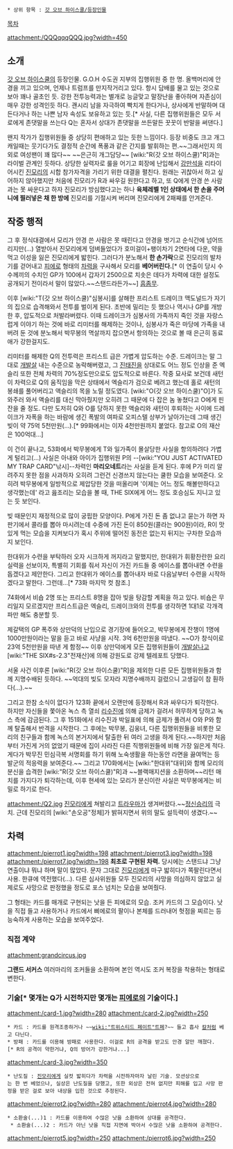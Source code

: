  * 상위 항목 : [[갓 오브 하이스쿨/등장인물]]

[[목차]]

attachment:/QQQqqqQQQ.jpg?width=450

== 소개 ==
[[갓 오브 하이스쿨]]의 등장인물. G.O.H 수도권 지부의 집행위원 중 한 명. 올백머리에 안경을 끼고 있으며, 언제나 트럼프를 만지작거리고 있다. 항시 담배를 물고 있는 것으로 보아 꽤나 골초인 듯. 강한 전투능력과는 별개로 능글맞고 말장난을 좋아하며 자존심이 매우 강한 성격인듯 하다. 괜시리 남을 자극하여 빡치게 한다거나, 상사에게 반말하며 대든다거나 하는 나쁜 남자 속성도 보유하고 있는 듯.[* 사실, 다른 집행위원들은 모두 서로에게 존댓말을 쓰는다 Q는 혼자서 상대가 존댓말을 쓰든말든 꿋꿋이 반말을 써댄다.]

왠지 작가가 집행위원들 중 상당히 편애하고 있는 듯한 느낌이다. 등장 비중도 크고 개그캐일때는 웃기다가도 결정적 순간에 폭풍과 같은 간지를 발휘하는 편.~~그래서인지 의외로 여성팬이 꽤 많다~~ ~~은근히 개그담당~~ [wiki:"R(갓 오브 하이스쿨)"R]과는 라이벌 관계인 듯하다. 상당한 실력자로 룰을 어기고 회장에 난입해서 [[강만석]]을 리타이어시킨 [[진모리]]의 시합 참가자격을 가리기 위한 대결을 펼친다. 원래는 귀찮아서 하고 싶어하지 않아했지만 처음에 진모리가 R과 싸우길 원한다고 하고, 또 Q에게 안경 쓴 사람과는 못 싸운다고 하자 진모리가 방심했다고는 하나 '''육체레벨 1인 상태에서 한 손을 주머니에 찔러넣은 채 한 방에''' 진모리를 기절시켜 버리며 진모리에게 2패째를 안겨준다.

== 작중 행적 ==
그 후 정식대결에서 모리가 안경 쓴 사람은 못 때린다고 안경을 벗기고 순식간에 넘어뜨리지만(...) 열받아서 진모리에게 덤벼들었다가 호미걸이+팽이차기 2연타에 다운, 약을 먹고 이성을 잃은 진모리에게 밟힌다. 그러다가 분노해서 '''한 손가락'''으로 진모리의 발차기를 걷어내고 [[피에로]] 형태의 [[차력]]을 구사해서 모리를 '''베어버린다.'''[* 이 연출이 당시 수수께끼의 수치인 GP가 100에서 갑자기 2500으로 치솟은 데다가 차력에 대한 설정도 공개되기 전이라서 말이 많았다.~~스탠드라든가~~] [[흠좀무]]. 

이후 [wiki:"T(갓 오브 하이스쿨)"심봉사]를 살해한 프리스트 드레이크 맥도널드가 자기의 집으로 습격해와서 전투를 벌이게 된다. 초반에 밀리는 듯 했으나 역시나 GP를 개방한 후, 압도적으로 처발라버렸다. 이때 드레이크가 심봉사의 가족까지 죽인 것을 자랑스럽게 이야기 하는 것에 바로 리미터를 해제하는 것이나, 심봉사가 죽은 마당에 가족을 내버려 둔 것에 분노해서 박무봉의 멱살까지 잡으면서 항의하는 것으로 볼 때 은근히 동료애가 강한걸지도.

리미터를 해제한 Q의 전투력은 프리스트 급은 가볍게 압도하는 수준. 드레이크는 말 그대로 [[개발살]] 내는 수준으로 농락해버렸고, 그 [[진태진]]을 상대로도 어느 정도 인상을 준 엑슬리 또한 전체 차력의 70%정도만으로도 압도적으로 바른다. 작중 묘사로 보건데 새턴이 차력으로 Q의 움직임을 막은 상태에서 엑슬리가 검으로 베려고 했는데 홀로 새턴의 봉쇄를 풀어버리고 액슬리의 목을 노릴 정도였다. [wiki:"O(갓 오브 하이스쿨)"O]가 도와주러 와서 액슬리를 대신 막아줬지만 오히려 그 때문에 다 잡은 놈 놓쳤다고 O에게 핀잔을 줄 정도. 다만 도저히 Q와 O를 당하지 못한 액슬리와 새턴이 후퇴하는 사이에 드레이크가 자폭을 하는 바람에 생긴 폭발의 여파로 오피스텔 상부가 날아가는데 그때 생긴 빚이 약 75억 5천만원(...).[* 99화에서는 이자 4천만원까지 붙었다. 참고로 O의 재산은 100억대...]

이 건이 끝나고, 53화에서 박무봉에게 T와 일가족이 몰살당한 사실을 항의하려다 가볍게 털리고(...) 사실은 아내와 아이가 집행위원 P의 --[wiki:"YOU JUST ACTIVATED MY TRAP CARD"낚시]--차력인 '''마리오네트'''라는 사실을 듣게 된다. 후에 P가 미리 알려주지 못한 점을 사과하자 오히려 그런건 신경쓰지 않는다는 쿨한 모습을 보여준다. 오히려 박무봉에게 일방적으로 제압당한 것을 떠올리며 '이제는 어느 정도 해볼만하다고 생각했는데' 라고 읊조리는 모습을 볼 때, THE SIX에게 어느 정도 호승심도 지니고 있는 듯 보인다.

빚 때문인지 재정적으로 많이 궁핍한 모양이다. P에게 가진 돈 좀 없냐고 묻는가 하면 자판기에서 콜라를 뽑아 마시려는데 수중에 가진 돈이 850원(콜라는 900원)이라, R이 맛있게 먹는 모습을 지켜보다가 혹시 주위에 떨어진 동전은 없는지 뒤지는 구차한 모습까지 보인다.

한대위가 수련을 부탁하러 오자 시크하게 꺼지라고 말했지만, 한대위가 휘황찬란한 요리 실력을 선보이자, 특별히 기회를 줘서 자신이 가진 카드들 중 에이스를 뽑아내면 수련을 돕겠다고 제안한다. 그리고 한대위가 에이스를 뽑아내자 바로 다음날부터 수련을 시작하겠다고 말한다. 그런데...[* 73화 마지막 컷 참조.]

74화에서 비숍 2명 또는 프리스트 8명을 잡아 빚을 탕감할 계획을 하고 있다. 비숍은 무리일지 모르겠지만 프리스트급은 엑슬리, 드레이크와의 전투를 생각하면 1대1로 각개격파만 해도 충분할 듯.

제갈택의 GP 폭주와 상만덕의 난입으로 경기장에 들어오고, 박무봉에게 잔챙이 1명에 1000만원이라는 말을 듣고 바로 사냥을 시작. 3억 6천만원을 따냈다. ~~O가 창식이로 23억 5천만원을 따낸 게 함정~~ 이후 상만덕에게 모든 집행위원들이 [[개발살]]나고 [wiki:"THE SIX#s-2.3"전재산]에 의해 강원도로 강제 텔레포트 당했다.

서울 사건 이후론 [wiki:"R(갓 오브 하이스쿨)"R]을 제외한 다른 모든 집행위원들과 함께 지명수배된 듯하다. ~~억대의 빚도 모자라 지명수배까지 걸렸으니 고생길이 참 훤하다(...).~~

그리고 한참 소식이 없다가 123화 끝에서 오랜만에 등장해서 R과 싸우다가 퇴각한다. 하지만 자신들을 쫓아온 녹스 측 열쇠  [[리수진]]에 의해 금제가 걸려서 허무하게 당하고 녹스 측에 감금된다. 그 후 151화에서 리수진과 박일표에 의해 금제가 풀려서 O와 P와 함께 탈출해서 반격을 시작한다. 그 후에는 박무봉, 김웅녀, 다른 집행위원들을 비롯한 모리의 친구들과 함께 녹스의 본거지에서 탈출한 뒤 여러 고생을 하게 된다.~~하지만 처음부터 가진게 거의 없었기 때문에 집이 사라진 다른 직행위원들에 비해 가장 잃은게 적다. 게다가 박무진 민심극복 서명회를 하기 위해 노숙생활을 하는동안 라면을 끓여먹는 등 발군의 적응력을 보여준다.~~ 그리고 170화에서는 [wiki:"한대위"대위]와 함께 모리의 분신을 습격한 [wiki:"R(갓 오브 하이스쿨)"R]과 ~~블랙매지션을 소환하며~~리턴 매치를 가지다가 퇴각하는데, 이후 현세에 있는 모리가 분신이란 사실은 박무봉에게는 비밀로 하기로 한다.

attachment:/Q2.jpg
[[진모리]]에게 쳐발리고 [[트라우마]]가 생겨버렸다.~~[[정신승리]]의 극치. 근데 진모리의 [wiki:"손오공"정체]가 밝혀지면서 위의 말도 설득력이 생겼다.~~

== 차력 ==
attachment:/pierrot1.jpg?width=198 attachment:/pierrot3.jpg?width=198 attachment:/pierrot7.jpg?width=198
'''최초로 구현된 차력.''' 당시에는 스탠드냐 그냥 연출이냐 뭐냐 하며 말이 많았다. 문자 그대로 [[진모리]]에게 마구 밟히다가 쪽팔린다면서 사용. 한큐에 역전했다(...). 다른 심사위원들 모두 진모리의 사망을 의심하지 않았고 실제로도 사망으로 판정했을 정도로 포스 넘치는 모습을 보여줬다.

그 형태는 카드를 매개로 구현되는 낫을 든 피에로의 모습. 조커 카드의 그 모습이다. 낫을 직접 들고 사용하거나 카드에서 삐에로의 팔이나 본체를 드러내어 헛점을 찌르는 등 능숙하게 사용하는 모습을 보여주었다.

=== 직접 계약 ===

attachment:grandcircus.jpg

'''그랜드 서커스'''
여러마리의 조커들을 소환하며 본인 역시도 조커 복장을 착용하는 형태로 변한다. 

=== 기술[* 몇개는 Q가 시전하지만 몇개는 [[피에로]]의 기술이다.] ===
attachment:/card-1.jpg?width=280 attachment:/card-2.jpg?width=250

 * 카드 : 카드를 원격조종하거나 ~~[[wiki:"트위스티드 페이트"트페]]?~~ 들고 흡사 [[칼]]처럼 베고 다닌다.
 * 방패 : 카드를 이용해 방패로 사용한다. 이걸로 R의 공격을 받고도 안경 알만 깨졌다.[* R의 공격이 약한거냐, Q의 방어가 강한거냐...] 

attachment:/card-3.jpg?width=350

 * 난도질 : [[진모리]]에게 실컷 밟히다가 차력을 시전하자마자 날린 기술. 모션상으로는 한 번 베었으나, 실상은 난도질을 당했고, 또한 외상은 전혀 없지만 피해를 입고 사망 판정을 받은 걸로 보아 내상을 입힌 것으로 추정된다. 

attachment:/pierrot2.jpg?width=280 attachment:/pierrot4.jpg?width=280

 * 소환술(...)1 : 카드를 이용하여 수많은 낫을 소환하여 상대를 공격한다.
  * 소환술(...)2 : 카드가 아닌 낫을 직접 지면에 박아서 수많은 낫을 소환하여 공격한다.
attachment:/pierrot5.jpg?width=250 attachment:/pierrot6.jpg?width=250
